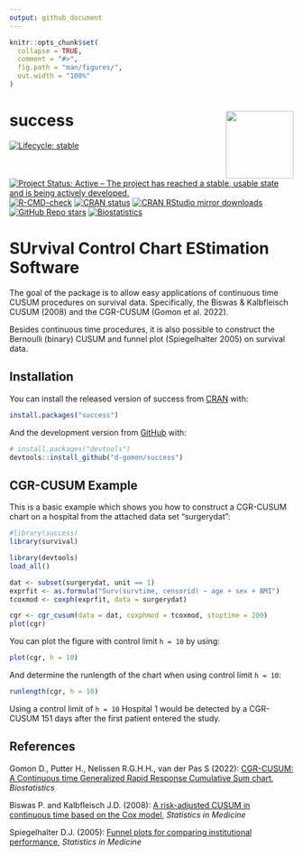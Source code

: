 ```yaml
---
output: github_document
---
```


<!-- README.md is generated from README.Rmd. Please edit that file -->

```r
knitr::opts_chunk$set(
  collapse = TRUE,
  comment = "#>",
  fig.path = "man/figures/",
  out.width = "100%"
)
```

# success <img src="man/figures/success_hex.png" align="right" width="120" />

<!-- badges: start -->
[![Lifecycle: stable](https://img.shields.io/badge/lifecycle-stable-green.svg)](https://lifecycle.r-lib.org/articles/stages.html)
[![Project Status: Active – The project has reached a stable, usable state and is being actively developed.](https://www.repostatus.org/badges/latest/active.svg)](https://www.repostatus.org/#active)
[![R-CMD-check](https://github.com/d-gomon/success/workflows/R-CMD-check/badge.svg)](https://github.com/d-gomon/success/actions/)
[![CRAN status](https://www.r-pkg.org/badges/version/success)](https://CRAN.R-project.org/package=success)
[![CRAN RStudio mirror downloads](https://cranlogs.r-pkg.org/badges/success)](https://cran.r-project.org/package=success)
[![GitHub Repo stars](https://img.shields.io/github/stars/d-gomon/success?style=social)](https://github.com/d-gomon/success)
[![Biostatistics](https://img.shields.io/badge/Biostatistics-kxac041-%23003365)](https://doi.org/10.1093/biostatistics/kxac041)
<!-- badges: end -->

<!-- [![arXiv](https://img.shields.io/badge/stat.AP-arXiv%3A2205.07618-B31B1B)](https://doi.org/10.48550/arXiv.2205.07618) -->

# SUrvival Control Chart EStimation Software

The goal of the \pkg{success} package is to allow easy applications of continuous time CUSUM procedures on survival data. Specifically, the Biswas \& Kalbfleisch CUSUM (2008) and the CGR-CUSUM (Gomon et al. 2022).

Besides continuous time procedures, it is also possible to construct the Bernoulli (binary) CUSUM and funnel plot (Spiegelhalter 2005) on survival data.

## Installation

You can install the released version of success from [CRAN](https://CRAN.R-project.org) with:

``` r
install.packages("success")
```

And the development version from [GitHub](https://github.com/) with:

``` r
# install.packages("devtools")
devtools::install_github("d-gomon/success")
```
## CGR-CUSUM Example

This is a basic example which shows you how to construct a CGR-CUSUM chart on a hospital from the attached data set "surgerydat":
```r
#library(success)
library(survival)
```

```r
library(devtools)
load_all()
```

```r
dat <- subset(surgerydat, unit == 1)
exprfit <- as.formula("Surv(survtime, censorid) ~ age + sex + BMI")
tcoxmod <- coxph(exprfit, data = surgerydat)

cgr <- cgr_cusum(data = dat, coxphmod = tcoxmod, stoptime = 200)
plot(cgr)
```

You can plot the figure with control limit `h = 10` by using:
```r
plot(cgr, h = 10)
```

And determine the runlength of the chart when using control limit `h = 10`:
```r
runlength(cgr, h = 10)
```

Using a control limit of `h = 10` Hospital 1 would be detected by a CGR-CUSUM 151 days after the first patient entered the study.

## References

Gomon D., Putter H., Nelissen R.G.H.H., van der Pas S (2022): [CGR-CUSUM: A Continuous time Generalized Rapid Response Cumulative Sum chart](https://doi.org/10.1093/biostatistics/kxac041), *Biostatistics*

Biswas P. and Kalbfleisch J.D. (2008): [A risk-adjusted CUSUM in continuous time based on the Cox model](https://doi.org/10.1002/sim.3216), *Statistics in Medicine*

Spiegelhalter D.J. (2005): [Funnel plots for comparing institutional performance](https://doi.org/10.1002/sim.1970), *Statistics in Medicine*



